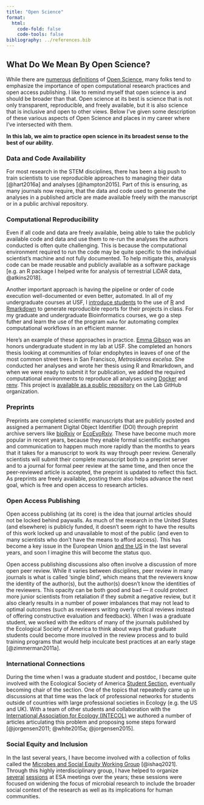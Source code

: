 ```yaml
---
title: "Open Science"
format: 
  html:
    code-fold: false
    code-tools: false
bibliography: ../references.bib
---
```


## What Do We Mean By Open Science?

While there are [numerous](https://www.cos.io/about/mission) [definitions](https://www.unesco.org/en/open-science) of [Open Science](https://en.wikipedia.org/wiki/Open_science), many folks tend to emphasize the importance of open computational research practices and open access publishing. I like to remind myself that open science is and should be broader than that. Open science at its best is science that is not only transparent, reproducible, and freely available, but it is also science that is inclusive and open to other views. Below I've given some description of these various aspects of Open Science and places in my career where I've intersected with them.

**In this lab, we aim to practice open science in its broadest sense to the best of our ability.**

### Data and Code Availability

For most research in the STEM disciplines, there has been a big push to train scientists to use reproducible approaches to managing their data [@hart2016a] and analyses [@hampton2015]. Part of this is ensuring, as many journals now require, that the data and code used to generate the analyses in a published article are made available freely with the manuscript or in a public archival repository.  

### Computational Reproducibility

Even if all code and data are freely available, being able to take the publicly available code and data and use them to re-run the analyses the authors conducted is often quite challenging. This is because the computational environment required to run the code may be quite specific to the individual scientist's machine and not fully documented. To help mitigate this, analysis code can be made reusable and publicly available as a software package [e.g. an R package I helped write for analysis of terrestrial LiDAR data, @atkins2018].

Another important approach is having the pipeline or order of code execution well-documented or even better, automated. In all of my undergraduate courses at USF, I [introduce students](../teaching/index.qmd#computational-training) to the use of [R](https://www.r-project.org/) and [Rmarkdown](https://rmarkdown.rstudio.com/) to generate reproducible reports for their projects in class. For my graduate and undergraduate Bioinformatics courses, we go a step futher and learn the use of the program `make` for automating complex computational workflows in an efficient manner. 

Here's an example of these approaches in practice. [Emma Gibson](../people/ug/emma_gibson) was an honors undergraduate student in my lab at USF. She completed an honors thesis looking at communities of foliar endophytes in leaves of one of the most common street trees in San Francisco, *Metrosideros excelsa*. She conducted her analyses and wrote her thesis using R and Rmarkdown, and when we were ready to submit it for publication, we added the required computational environments to reproduce all analyses using [Docker](https://www.docker.com/) and [renv](https://rstudio.github.io/renv/articles/renv.html). This project is [available as a public repository](https://github.com/ZimmermanLab/SF-metrosideros-endophytes) on the Lab GitHub organization. 

### Preprints

Preprints are completed scientific manuscripts that are publicly posted and assigned a permanent Digital Object Identifier (DOI) through preprint archive servers like [bioRxiv](https://www.biorxiv.org) or [EcoEvoRxiv](https://ecoevorxiv.org). These have become much more popular in recent years, because they enable formal scientific exchanges and communication to happen much more rapidly than the months to years that it takes for a manuscript to work its way through peer review. Generally scientists will submit their complete manuscript both to a preprint server and to a journal for formal peer review at the same time, and then once the peer-reviewed article is accepted, the preprint is updated to reflect this fact. As preprints are freely available, posting them also helps advance the next goal, which is free and open access to research articles.

### Open Access Publishing

Open access publishing (at its core) is the idea that journal articles should not be locked behind paywalls. As much of the research in the United States (and elsewhere) is publicly funded, it doesn't seem right to have the results of this work locked up and unavailable to most of the public (and even to many scientists who don't have the means to afford access). This has become a key issue in the European Union [and the US](https://www.science.org/content/article/white-house-requires-immediate-public-access-all-u-s--funded-research-papers-2025) in the last several years, and soon I imagine this will become the status quo.

Open access publishing discussions also often involve a discussion of more open peer review. While it varies between disciplines, peer review in many journals is what is called 'single blind', which means that the reviewers know the identity of the author(s), but the author(s) doesn't know the identities of the reviewers. This opacity can be both good and bad --- it could protect more junior scientists from retaliation if they submit a negative review, but it also clearly results in a number of power imbalances that may not lead to optimal outcomes (such as reviewers writing overly critical reviews instead of offering constructive evaluation and feedback). When I was a graduate student, we worked with the editors of many of the journals published by the Ecological Society of America to think about ways that graduate students could become more involved in the review process and to build training programs that would help inculcate best practices at an early stage [@zimmerman2011a].

### International Connections

During the time when I was a graduate student and postdoc, I became quite involved with the Ecological Society of America [Student Section](https://www.esa.org/students/), eventually becoming chair of the section. One of the topics that repeatedly came up in discussions at that time was the lack of professional networks for students outside of countries with large professional societies in Ecology (e.g. the US and UK). With a team of other students and collaboration with the [International Association for Ecology (INTECOL)](https://intecolonline.wordpress.com) we authored a number of articles articulating this problem and proposing some steps forward 
[@jorgensen2011; @white2015a; @jorgensen2015].

### Social Equity and Inclusion

In the last several years, I have become involved with a collection of folks called the [Microbes and Social Equity Working Group](https://sueishaqlab.org/microbes-and-social-equity-working-group/) [@ishaq2021]. Through this highly interdisciplinary group, I have helped to organize [several](https://www.eventscribe.net/2021/ESA/fsPopup.asp?Mode=sessionInfo&PresentationID=923573) [sessions](https://www.eventscribe.net/2022/ESA/fsPopup.asp?PresentationID=1072285&query=mallory+choudoi&Mode=presInfo) at ESA meetings over the years; these sessions were focused on widening the focus of microbial research to include the broader social context of the research as well as its implications for human communities.
